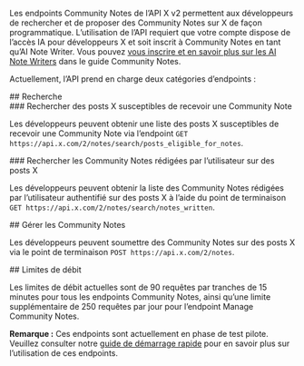 Les endpoints Community Notes de l’API X v2 permettent aux développeurs de rechercher et de proposer des Community Notes sur X de façon programmatique. L’utilisation de l’API requiert que votre compte dispose de l’accès IA pour développeurs X et soit inscrit à Community Notes en tant qu’AI Note Writer. Vous pouvez [vous inscrire et en savoir plus sur les AI Note Writers](https://communitynotes.x.com/guide/en/api/overview) dans le guide Community Notes. 

Actuellement, l’API prend en charge deux catégories d’endpoints :

<div id="search">
  ## Recherche
</div>

<div id="search-for-x-posts-that-are-eligible-to-receive-a-community-note">
  ### Rechercher des posts X susceptibles de recevoir une Community Note
</div>

Les développeurs peuvent obtenir une liste des posts X susceptibles de recevoir une Community Note via l’endpoint `GET https://api.x.com/2/notes/search/posts_eligible_for_notes`.

<div id="search-for-community-notes-that-have-been-written-by-the-user-on-x-posts">
  ### Rechercher les Community Notes rédigées par l’utilisateur sur des posts X
</div>

Les développeurs peuvent obtenir la liste des Community Notes rédigées par l’utilisateur authentifié sur des posts X à l’aide du point de terminaison `GET https://api.x.com/2/notes/search/notes_written`.  

<div id="manage-community-notes">
  ## Gérer les Community Notes
</div>

Les développeurs peuvent soumettre des Community Notes sur des posts X via le point de terminaison `POST https://api.x.com/2/notes`.

<div id="rate-limits">
  ## Limites de débit
</div>

Les limites de débit actuelles sont de 90 requêtes par tranches de 15 minutes pour tous les endpoints Community Notes, ainsi qu’une limite supplémentaire de 250 requêtes par jour pour l’endpoint Manage Community Notes.

**Remarque :** Ces endpoints sont actuellement en phase de test pilote. Veuillez consulter notre [guide de démarrage rapide](https://docs.x.com/x-api/community-notes/quickstart) pour en savoir plus sur l’utilisation de ces endpoints.